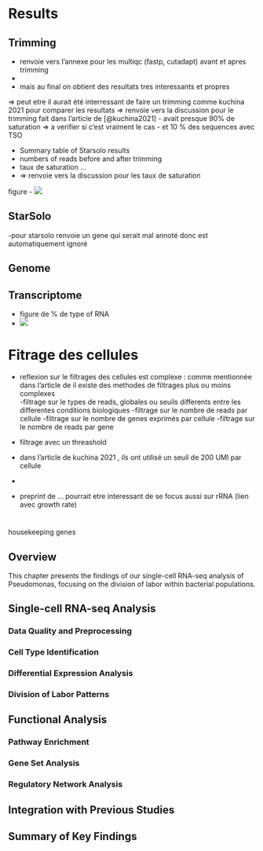 # Results

## Trimming


-   renvoie vers l'annexe pour les multiqc (fastp, cutadapt) avant et apres trimming
-   
- mais au final on obtient des resultats tres interessants et propres 





=> peut etre il aurait été interressant de faire un trimming comme kuchina 2021 pour comparer les resultats 
=> renvoie vers la discussion pour le trimming fait dans l'article de [@kuchina2021]
    - avait presque 90% de saturation => a verifier si c'est vraiment le cas 
    - et 10 % des sequences avec TSO 

-   Summary table of Starsolo results
-   numbers of reads before and after trimming
-   taux de saturation ...
-   => renvoie vers la discussion pour les taux de saturation

figure - ![](../figures/trimming_quality.png)

## StarSolo
-pour starsolo renvoie un gene qui serait mal annoté donc est automatiquement ignoré 



## Genome

## Transcriptome

-   figure de % de type of RNA
-   ![](../figures/pourcentage_RNA.png)


# Fitrage des cellules 

- reflexion sur le filtrages des cellules est complexe : comme mentionnée dans l'article de 
il existe des methodes de filtrages plus ou moins complexes  
-filtrage sur le types de reads,  globales ou seuils differents entre les differentes conditions biologiques 
-filtrage sur le nombre de reads par cellule 
-filtrage sur le nombre de genes exprimés par cellule 
-filtrage sur le nombre de reads par gene 
- filtrage avec un threashold 

- dans l'article de kuchina 2021 , ils ont utilisé un seuil de 200 UMI par cellule 
- 
- preprint de ... pourrait etre interessant de se focus aussi sur rRNA (lien avec growth rate)




# 

housekeeping genes 





## Overview

This chapter presents the findings of our single-cell RNA-seq analysis of Pseudomonas, focusing on the division of labor within bacterial populations.

## Single-cell RNA-seq Analysis

### Data Quality and Preprocessing

### Cell Type Identification

### Differential Expression Analysis

### Division of Labor Patterns

## Functional Analysis

### Pathway Enrichment

### Gene Set Analysis

### Regulatory Network Analysis

## Integration with Previous Studies

## Summary of Key Findings